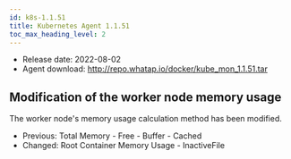 ```yaml
---
id: k8s-1.1.51
title: Kubernetes Agent 1.1.51
toc_max_heading_level: 2
---
```



-   Release date: 2022-08-02
-   Agent download: http://repo.whatap.io/docker/kube_mon_1.1.51.tar

## Modification of the worker node memory usage

The worker node's memory usage calculation method has been modified.

-   Previous: Total Memory - Free - Buffer - Cached
-   Changed: Root Container Memory Usage - InactiveFile
